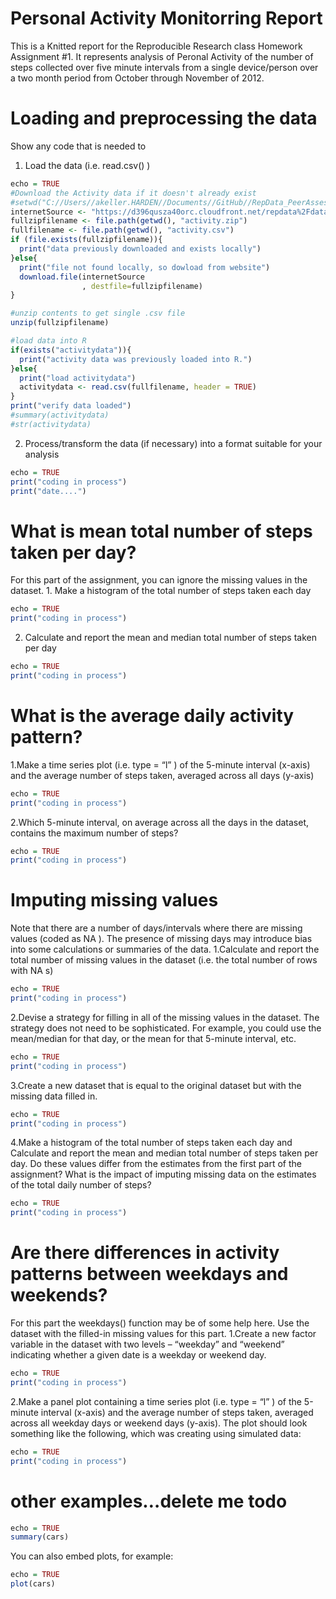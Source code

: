 Personal Activity Monitorring Report
========================================================

This is a Knitted report for the Reproducible Research class Homework Assignment #1. It represents analysis of Peronal Activity
of the number of steps collected over five minute intervals from a single device/person over a two month period from October through
November of 2012.

Loading and preprocessing the data
========================================================

Show any code that is needed to
 
 1. Load the data (i.e.  read.csv() )
```r
echo = TRUE
#Download the Activity data if it doesn't already exist
#setwd("C://Users//akeller.HARDEN//Documents//GitHub//RepData_PeerAssessment2")
internetSource <- "https://d396qusza40orc.cloudfront.net/repdata%2Fdata%2Factivity.zip"
fullzipfilename <- file.path(getwd(), "activity.zip")
fullfilename <- file.path(getwd(), "activity.csv")
if (file.exists(fullzipfilename)){
  print("data previously downloaded and exists locally")
}else{
  print("file not found locally, so dowload from website")
  download.file(internetSource 
                , destfile=fullzipfilename)
}

#unzip contents to get single .csv file
unzip(fullzipfilename)

#load data into R
if(exists("activitydata")){
  print("activity data was previously loaded into R.")
}else{
  print("load activitydata")
  activitydata <- read.csv(fullfilename, header = TRUE)
}
print("verify data loaded")
#summary(activitydata)
#str(activitydata)
```

2. Process/transform the data (if necessary) into a format suitable for your analysis
```r
echo = TRUE
print("coding in process")
print("date....")
```

 
What is mean total number of steps taken per day?
========================================================

For this part of the assignment, you can ignore the missing values in the dataset.
1. Make a histogram of the total number of steps taken each day
```r
echo = TRUE
print("coding in process")
```

2. Calculate and report the mean and median total number of steps taken per day
```r
echo = TRUE
print("coding in process")
```

 
What is the average daily activity pattern?
========================================================
 1.Make a time series plot (i.e.  type = "l" ) of the 5-minute interval (x-axis) and the average number of steps taken, averaged across all days (y-axis)
```r
echo = TRUE
print("coding in process")

```

 2.Which 5-minute interval, on average across all the days in the dataset, contains the maximum number of steps?
```r
echo = TRUE
print("coding in process")

```

 
Imputing missing values
========================================================

Note that there are a number of days/intervals where there are missing values (coded as  NA ). The presence of missing days may introduce bias into some calculations or summaries of the data.
 1.Calculate and report the total number of missing values in the dataset (i.e. the total number of rows with  NA s)
```r
echo = TRUE
print("coding in process")

```

 2.Devise a strategy for filling in all of the missing values in the dataset. The strategy does not need to be sophisticated. For example, you could use the mean/median for that day, or the mean for that 5-minute interval, etc.
```r
echo = TRUE
print("coding in process")

```

 3.Create a new dataset that is equal to the original dataset but with the missing data filled in.
```r
echo = TRUE
print("coding in process")

```

 4.Make a histogram of the total number of steps taken each day and Calculate and report the mean and median total number of steps taken per day. Do these values differ from the estimates from the first part of the assignment? What is the impact of imputing missing data on the estimates of the total daily number of steps?
```r
echo = TRUE
print("coding in process")

```

 
Are there differences in activity patterns between weekdays and weekends?
========================================================

For this part the  weekdays()  function may be of some help here. Use the dataset with the filled-in missing values for this part.
 1.Create a new factor variable in the dataset with two levels -- "weekday" and "weekend" indicating whether a given date is a weekday or weekend day.
```r
echo = TRUE
print("coding in process")

```

 2.Make a panel plot containing a time series plot (i.e.  type = "l" ) of the 5-minute interval (x-axis) and the average number of steps taken, averaged across all weekday days or weekend days (y-axis). The plot should look something like the following, which was creating using simulated data:
```r
echo = TRUE
print("coding in process")

```

other examples...delete me todo
========================================================
```r
echo = TRUE
summary(cars)
```

You can also embed plots, for example:

```r
echo = TRUE
plot(cars)
```
